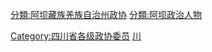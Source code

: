 [[分類:阿坝藏族羌族自治州政协|分類:阿坝藏族羌族自治州政协]]
[[分類:阿坝政治人物|分類:阿坝政治人物]]
[[Category:四川省各级政协委员|Category:四川省各级政协委员]]
[[Category:自治州政协委员|川]]
